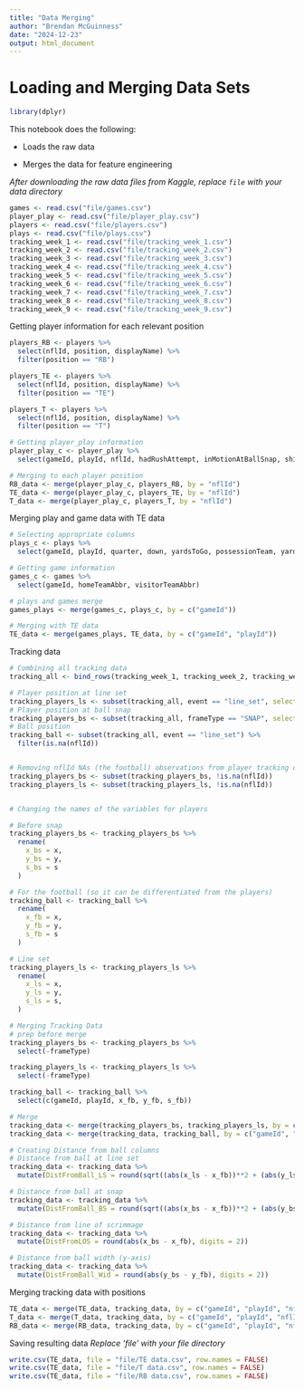 ---
title: "Data Merging"
author: "Brendan McGuinness"
date: "2024-12-23"
output: html_document
---

# Loading and Merging Data Sets


```{r}
library(dplyr)
```

This notebook does the following:

  - Loads the raw data
  
  - Merges the data for feature engineering

*After downloading the raw data files from Kaggle, replace `file` with your data directory*
```{r}
games <- read.csv("file/games.csv")
player_play <- read.csv("file/player_play.csv")
players <- read.csv("file/players.csv")
plays <- read.csv("file/plays.csv")
tracking_week_1 <- read.csv("file/tracking_week_1.csv")
tracking_week_2 <- read.csv("file/tracking_week_2.csv")
tracking_week_3 <- read.csv("file/tracking_week_3.csv")
tracking_week_4 <- read.csv("file/tracking_week_4.csv")
tracking_week_5 <- read.csv("file/tracking_week_5.csv")
tracking_week_6 <- read.csv("file/tracking_week_6.csv")
tracking_week_7 <- read.csv("file/tracking_week_7.csv")
tracking_week_8 <- read.csv("file/tracking_week_8.csv")
tracking_week_9 <- read.csv("file/tracking_week_9.csv")
```

Getting player information for each relevant position
```{r}
players_RB <- players %>% 
  select(nflId, position, displayName) %>% 
  filter(position == "RB")

players_TE <- players %>% 
  select(nflId, position, displayName) %>% 
  filter(position == "TE")

players_T <- players %>% 
  select(nflId, position, displayName) %>% 
  filter(position == "T")

# Getting player_play information
player_play_c <- player_play %>% 
  select(gameId, playId, nflId, hadRushAttempt, inMotionAtBallSnap, shiftSinceLineset, wasRunningRoute, wasTargettedReceiver, routeRan, blockedPlayerNFLId1, blockedPlayerNFLId2, blockedPlayerNFLId3)

# Merging to each player position
RB_data <- merge(player_play_c, players_RB, by = "nflId")
TE_data <- merge(player_play_c, players_TE, by = "nflId")
T_data <- merge(player_play_c, players_T, by = "nflId")
```

Merging play and game data with TE data
```{r}
# Selecting appropriate columns
plays_c <- plays %>% 
  select(gameId, playId, quarter, down, yardsToGo, possessionTeam, yardlineSide, yardlineNumber, gameClock, preSnapHomeScore, preSnapVisitorScore, offenseFormation, receiverAlignment, passResult, qbSneak, qbKneel, qbSpike, playAction, pff_runPassOption, pff_passCoverage, pff_manZone)

# Getting game information
games_c <- games %>% 
  select(gameId, homeTeamAbbr, visitorTeamAbbr)

# plays and games merge
games_plays <- merge(games_c, plays_c, by = c("gameId"))

# Merging with TE data
TE_data <- merge(games_plays, TE_data, by = c("gameId", "playId"))
```

Tracking data
```{r}
# Combining all tracking data
tracking_all <- bind_rows(tracking_week_1, tracking_week_2, tracking_week_3, tracking_week_4, tracking_week_5, tracking_week_6, tracking_week_7, tracking_week_8, tracking_week_9)

# Player position at line set
tracking_players_ls <- subset(tracking_all, event == "line_set", select = c(gameId, playId, nflId, frameType, x, y, s))
# Player position at ball snap
tracking_players_bs <- subset(tracking_all, frameType == "SNAP", select = c(gameId, playId, nflId, frameType, x, y, s, playDirection))
# Ball position
tracking_ball <- subset(tracking_all, event == "line_set") %>% 
  filter(is.na(nflId))


# Removing nflId NAs (the football) observations from player tracking data
tracking_players_bs <- subset(tracking_players_bs, !is.na(nflId))
tracking_players_ls <- subset(tracking_players_ls, !is.na(nflId))


# Changing the names of the variables for players

# Before snap
tracking_players_bs <- tracking_players_bs %>%
  rename(
    x_bs = x,
    y_bs = y,
    s_bs = s
  )

# For the football (so it can be differentiated from the players)
tracking_ball <- tracking_ball %>%
  rename(
    x_fb = x,
    y_fb = y,
    s_fb = s
  )

# Line set
tracking_players_ls <- tracking_players_ls %>% 
  rename(
    x_ls = x,
    y_ls = y,
    s_ls = s,
  )

# Merging Tracking Data
# prep before merge
tracking_players_bs <- tracking_players_bs %>% 
  select(-frameType)

tracking_players_ls <- tracking_players_ls %>% 
  select(-frameType)

tracking_ball <- tracking_ball %>% 
  select(c(gameId, playId, x_fb, y_fb, s_fb))

# Merge
tracking_data <- merge(tracking_players_bs, tracking_players_ls, by = c("gameId", "playId", "nflId"))
tracking_data <- merge(tracking_data, tracking_ball, by = c("gameId", "playId"))

# Creating Distance from ball columns
# Distance from ball at line set
tracking_data <- tracking_data %>% 
  mutate(DistFromBall_LS = round(sqrt((abs(x_ls - x_fb))**2 + (abs(y_ls - y_fb))**2), digits = 2))

# Distance from ball at snap
tracking_data <- tracking_data %>%
  mutate(DistFromBall_BS = round(sqrt((abs(x_bs - x_fb))**2 + (abs(y_bs - y_fb))**2), digits = 2))

# Distance from line of scrimmage
tracking_data <- tracking_data %>% 
  mutate(DistFromLOS = round(abs(x_bs - x_fb), digits = 2))

# Distance from ball width (y-axis)
tracking_data <- tracking_data %>% 
  mutate(DistFromBall_Wid = round(abs(y_bs - y_fb), digits = 2))
```

Merging tracking data with positions
```{r}
TE_data <- merge(TE_data, tracking_data, by = c("gameId", "playId", "nflId"))
T_data <- merge(T_data, tracking_data, by = c("gameId", "playId", "nflId"))
RB_data <- merge(RB_data, tracking_data, by = c("gameId", "playId", "nflId"))
```

Saving resulting data
*Replace 'file' with your file directory*
```{r}
write.csv(TE_data, file = "file/TE data.csv", row.names = FALSE)
write.csv(TE_data, file = "file/T data.csv", row.names = FALSE)
write.csv(TE_data, file = "file/RB data.csv", row.names = FALSE)
```



